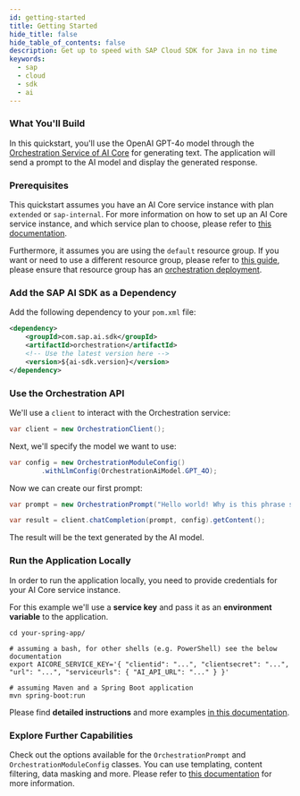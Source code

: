 ```yaml
---
id: getting-started
title: Getting Started
hide_title: false
hide_table_of_contents: false
description: Get up to speed with SAP Cloud SDK for Java in no time
keywords:
  - sap
  - cloud
  - sdk
  - ai
---
```


### What You'll Build

In this quickstart, you'll use the OpenAI GPT-4o model through the [Orchestration Service of AI Core](https://help.sap.com/docs/sap-ai-core/sap-ai-core-service-guide/orchestration) for generating text.
The application will send a prompt to the AI model and display the generated response.

### Prerequisites

This quickstart assumes you have an AI Core service instance with plan `extended` or `sap-internal`.
For more information on how to set up an AI Core service instance, and which service plan to choose, please refer to [this documentation](https://help.sap.com/docs/sap-ai-core/sap-ai-core-service-guide/service-plans).

Furthermore, it assumes you are using the `default` resource group.
If you want or need to use a different resource group, please refer to [this guide](orchestration/chat-completion#create-a-client-and-choose-an-llm), please ensure that resource group has an [orchestration deployment](https://help.sap.com/docs/sap-ai-core/sap-ai-core-service-guide/create-deployment-for-orchestration).

### Add the SAP AI SDK as a Dependency

Add the following dependency to your `pom.xml` file:

```xml
<dependency>
    <groupId>com.sap.ai.sdk</groupId>
    <artifactId>orchestration</artifactId>
    <!-- Use the latest version here -->
    <version>${ai-sdk.version}</version>
</dependency>
```

### Use the Orchestration API

We'll use a `client` to interact with the Orchestration service:

```java
var client = new OrchestrationClient();
```

Next, we'll specify the model we want to use:

```java
var config = new OrchestrationModuleConfig()
        .withLlmConfig(OrchestrationAiModel.GPT_4O);
```

Now we can create our first prompt:

```java
var prompt = new OrchestrationPrompt("Hello world! Why is this phrase so famous?");

var result = client.chatCompletion(prompt, config).getContent();
```

The result will be the text generated by the AI model.

### Run the Application Locally

In order to run the application locally, you need to provide credentials for your AI Core service instance.

For this example we'll use a **service key** and pass it as an **environment variable** to the application.

```shell
cd your-spring-app/

# assuming a bash, for other shells (e.g. PowerShell) see the below documentation
export AICORE_SERVICE_KEY='{ "clientid": "...", "clientsecret": "...", "url": "...", "serviceurls": { "AI_API_URL": "..." } }'

# assuming Maven and a Spring Boot application
mvn spring-boot:run
```

Please find **detailed instructions** and more examples [in this documentation](connecting-to-ai-core#using-the-aicore_service_key-environment-variable).

### Explore Further Capabilities

Check out the options available for the `OrchestrationPrompt` and `OrchestrationModuleConfig` classes.
You can use templating, content filtering, data masking and more.
Please refer to [this documentation](orchestration/chat-completion) for more information.
